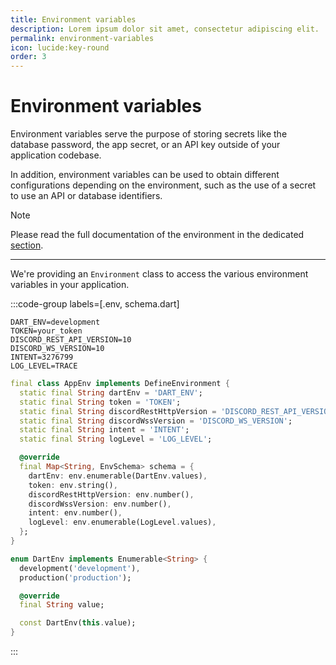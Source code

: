 ```yaml
---
title: Environment variables
description: Lorem ipsum dolor sit amet, consectetur adipiscing elit.
permalink: environment-variables
icon: lucide:key-round
order: 3
---
```

# Environment variables

Environment variables serve the purpose of storing secrets like the database password, the app secret, or an API key outside of your application codebase.

In addition, environment variables can be used to obtain different configurations depending on the environment, such as the use of a secret to use an API or database identifiers.

> [!note]
> Please read the full documentation of the environment in the dedicated [section](/docs/api/environment-variables).

---

We're providing an `Environment` class to access the various environment variables in your application.

:::code-group labels=[.env, schema.dart]
```dotenv
DART_ENV=development
TOKEN=your_token
DISCORD_REST_API_VERSION=10
DISCORD_WS_VERSION=10
INTENT=3276799
LOG_LEVEL=TRACE
```
```dart
final class AppEnv implements DefineEnvironment {
  static final String dartEnv = 'DART_ENV';
  static final String token = 'TOKEN';
  static final String discordRestHttpVersion = 'DISCORD_REST_API_VERSION';
  static final String discordWssVersion = 'DISCORD_WS_VERSION';
  static final String intent = 'INTENT';
  static final String logLevel = 'LOG_LEVEL';

  @override
  final Map<String, EnvSchema> schema = {
    dartEnv: env.enumerable(DartEnv.values),
    token: env.string(),
    discordRestHttpVersion: env.number(),
    discordWssVersion: env.number(),
    intent: env.number(),
    logLevel: env.enumerable(LogLevel.values),
  };
}

enum DartEnv implements Enumerable<String> {
  development('development'),
  production('production');

  @override
  final String value;

  const DartEnv(this.value);
}
```
:::